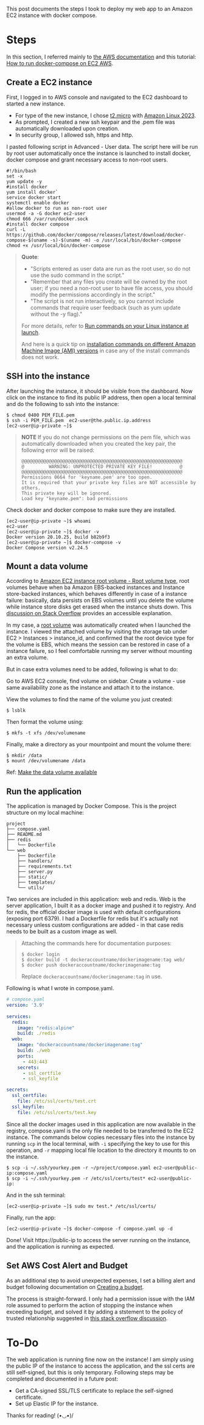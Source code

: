 This post documents the steps I took to deploy my web app to an Amazon EC2 instance with docker compose.

# Steps

In this section, I referred mainly to [the AWS documentation](https://docs.aws.amazon.com/AWSEC2/latest/UserGuide/EC2_GetStarted.html) and this tutorial: [How to run docker-compose on EC2 AWS](https://www.youtube.com/watch?v=gRgdnHHuvoI).

## Create a EC2 instance

First, I logged in to AWS console and navigated to the EC2 dashboard to started a new instance.

- For type of the new instance, I chose [t2.micro](https://aws.amazon.com/ec2/instance-types/t2/#:~:text=%240.002-,t2.micro,-1) with [Amazon Linux 2023](https://aws.amazon.com/linux/amazon-linux-2023/faqs/).
- As prompted, I created a new ssh keypair and the .pem file was automatically downloaded upon creation.
- In security group, I allowed ssh, https and http.

I pasted following script in Advanced - User data. The script here will be run by root user automatically once the instance is launched to install docker, docker compose and grant necessary access to non-root users.


```shell
#!/bin/bash
set -x
yum update -y
#install docker
yum install docker`
service docker start
systemctl enable docker
#allow docker to run as non-root user
usermod -a -G docker ec2-user
chmod 666 /var/run/docker.sock
#install docker compose
curl -L https://github.com/docker/compose/releases/latest/download/docker-compose-$(uname -s)-$(uname -m) -o /usr/local/bin/docker-compose
chmod +x /usr/local/bin/docker-compose
```

> **Quote**:
> - "Scripts entered as user data are run as the root user, so do not use the sudo command in the script."
> - "Remember that any files you create will be owned by the root user; if you need a non-root user to have file access, you should modify the permissions accordingly in the script."
> - "The script is not run interactively, so you cannot include commands that require user feedback (such as yum update without the -y flag)."
> 
> For more details, refer to [Run commands on your Linux instance at launch](https://docs.aws.amazon.com/AWSEC2/latest/UserGuide/user-data.html).
>
> And here is a quick tip on [installation commands on different Amazon Machine Image (AMI) versions](https://gist.github.com/npearce/6f3c7826c7499587f00957fee62f8ee9) in case any of the install commands does not work.


## SSH into the instance

After launching the instance, it should be visible from the dashboard. Now click on the instance to find its public IP address, then open a local terminal and do the following to ssh into the instance:

```shell
$ chmod 0400 PEM_FILE.pem
$ ssh -i PEM_FILE.pem  ec2-user@the.public.ip.address
[ec2-user@ip-private ~]$ 
```

> **NOTE**
> If you do not change permissions on the pem file, which was automatically downloaded when you created the key pair, the following error will be raised:
> ```shell
> @@@@@@@@@@@@@@@@@@@@@@@@@@@@@@@@@@@@@@@@@@@@@@@@@@@@@@@@@@@
> @         WARNING: UNPROTECTED PRIVATE KEY FILE!          @
> @@@@@@@@@@@@@@@@@@@@@@@@@@@@@@@@@@@@@@@@@@@@@@@@@@@@@@@@@@@
> Permissions 0664 for 'keyname.pem' are too open.
> It is required that your private key files are NOT accessible by others.
> This private key will be ignored.
> Load key "keyname.pem": bad permissions
> ```

Check docker and docker compose to make sure they are installed.

```shell
[ec2-user@ip-private ~]$ whoami
ec2-user
[ec2-user@ip-private ~]$ docker -v
Docker version 20.10.25, build b82b9f3
[ec2-user@ip-private ~]$ docker-compose -v
Docker Compose version v2.24.5
```
## Mount a data volume

According to [Amazon EC2 instance root volume - Root volume type](https://docs.aws.amazon.com/AWSEC2/latest/UserGuide/RootDeviceStorage.html), root volumes behave when ba Amazon EBS-backed instances and Instance store-backed instances, which behaves differently in case of a instance failure: basically, data persists on EBS volumes until you delete the volume while instance store disks get erased when the instance shuts down. This [discussion on Stack Overflow](https://stackoverflow.com/questions/74678898/what-does-ec2-store-and-why-does-it-even-need-a-storage-solution-like-ebs-or-ins) provides an accessible explanation. 

In my case, a [root volume](https://docs.aws.amazon.com/AWSEC2/latest/UserGuide/RootDeviceStorage.html) was automatically created when I launched the instance. I viewed the attached volume by visiting the storage tab under EC2 > Instances > instance_id, and confirmed that the root device type for the volume is EBS, which means the session can be restored in case of a instance failure, so I feel comfortable running my server without mounting an extra volume. 

But in case extra volumes need to be added, following is what to do:

Go to AWS EC2 console, find volume on sidebar. Create a volume - use same availability zone as the instance and attach it to the instance.

View the volumes to find the name of the volume you just created:
```shell
$ lsblk
```

Then format the volume using:
```shell
$ mkfs -t xfs /dev/volumename
```

Finally, make a directory as your mountpoint and mount the volume there:
```shell
$ mkdir /data
$ mount /dev/volumename /data
```

Ref: [Make the data volume available](https://docs.aws.amazon.com/AWSEC2/latest/UserGuide/step2-make-data-volume-available.html)

## Run the application

The application is managed by Docker Compose. This is the project structure on my local machine:

```shell
project
├── compose.yaml
├── README.md
├── redis
│   └── Dockerfile
└── web
    ├── Dockerfile
    ├── handlers/
    ├── requirements.txt
    ├── server.py
    ├── static/
    ├── templates/
    └── utils/
```

Two services are included in this application: web and redis. Web is the server application, I built it as a docker image and pushed it to registry. And for redis, the official docker image is used with default configurations (exposing port 6379). I had a Dockerfile for redis but it's actually not necessary unless custom configurations are added - in that case redis needs to be built as a custom image as well.

> Attaching the commands here for documentation purposes:
> ```shell
> $ docker login
> $ docker build -t dockeraccountname/dockerimagename:tag web/
> $ docker push dockeraccountname/dockerimagename:tag
> ```
> Replace `dockeraccountname/dockerimagename:tag` in use.


Following is what I wrote in compose.yaml. 

```yaml
# compose.yaml
version: '3.9'
  
services:
  redis:
    image: "redis:alpine"
    build: ./redis
  web:
    image: "dockeraccountname/dockerimagename:tag"
    build: ./web
    ports:
      - 443:443
    secrets:
      - ssl_certfile
      - ssl_keyfile

secrets:
  ssl_certfile:
    file: /etc/ssl/certs/test.crt
  ssl_keyfile:
    file: /etc/ssl/certs/test.key
```

Since all the docker images used in this application are now available in the registry, compose.yaml is the only file needed to be transferred to the EC2 instance. The commands below copies necessary files into the instance by running `scp` in the local terminal, with `-i` specifying the key to use for this operation, and `-r` mapping local file location to the directory it mounts to on the instance.

```shell
$ scp -i ~/.ssh/yourkey.pem -r ~/project/compose.yaml ec2-user@public-ip:compose.yaml
$ scp -i ~/.ssh/yourkey.pem -r /etc/ssl/certs/test* ec2-user@public-ip:
```

And in the ssh terminal:
```shell
[ec2-user@ip-private ~]$ sudo mv test.* /etc/ssl/certs/
```

Finally, run the app:
```shell
[ec2-user@ip-private ~]$ docker-compose -f compose.yaml up -d
```

Done! Visit https://public-ip to access the server running on the instance, and the application is running as expected.

## Set AWS Cost Alert and Budget

As an additional step to avoid unexpected expenses, I set a billing alert and budget following documentation on [Creating a budget](https://docs.aws.amazon.com/cost-management/latest/userguide/budgets-managing-costs.html).

The process is straight-forward. I only had a permission issue with the IAM role assumed to perform the action of stopping the instance when exceeding budget, and solved it by adding a ststement to the policy of trusted relationship suggested in [this stack overflow discussion](https://docs.aws.amazon.com/cost-management/latest/userguide/budgets-managing-costs.html).

# To-Do

The web application is running fine now on the instance! I am simply using the public IP of the instance to access the application, and the ssl certs are still self-signed, but this is only temporary. Following steps may be completed and documented in a future post:

- Get a CA-signed SSL/TLS certificate to replace the self-signed certificate.
- Set up Elastic IP for the instance.

Thanks for reading! (•◡•)/
